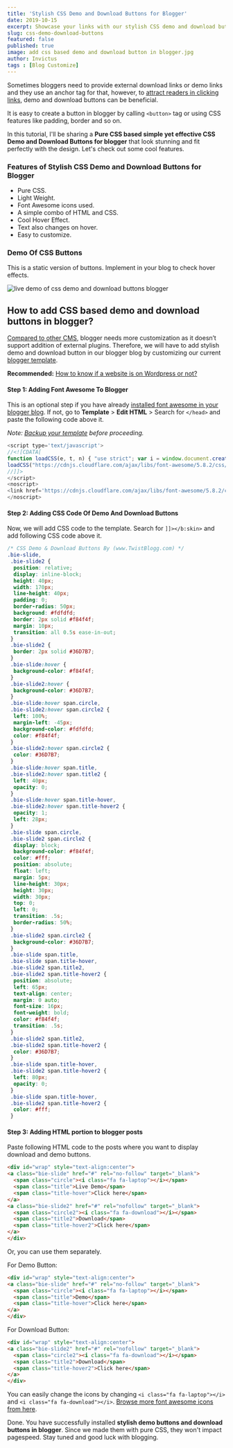 ```yaml
---
title: 'Stylish CSS Demo and Download Buttons for Blogger'
date: 2019-10-15
excerpt: Showcase your links with our stylish CSS demo and download buttons with cool hover effects and icon shifting to your blogger posts.
slug: css-demo-download-buttons
featured: false
published: true
image: add css based demo and download button in blogger.jpg
author: Invictus
tags : [Blog Customize]
---
```


Sometimes bloggers need to provide external download links or demo links and they use an anchor tag for that, however, to [attract readers in clicking links](https://www.twistblogg.com/2014/04/7-tips-to-improve-your-writing.html), demo and download buttons can be beneficial.  
  
It is easy to create a button in blogger by calling `<button>` tag or using CSS features like padding, border and so on.  
  
In this tutorial, I'll be sharing a **Pure CSS based simple yet effective CSS Demo and Download Buttons for blogger** that look stunning and fit perfectly with the design. Let's check out some cool features.  
  

### Features of Stylish CSS Demo and Download Buttons for Blogger

*   Pure CSS.
*   Light Weight.
*   Font Awesome icons used.
*   A simple combo of HTML and CSS.
*   Cool Hover Effect.
*   Text also changes on hover.
*   Easy to customize.

  

  

### Demo Of CSS Buttons

This is a static version of buttons. Implement in your blog to check hover effects.


<Image src="live demo of css demo and download buttons blogger.png" alt="live demo of css demo and download buttons blogger" />
  
  

## How to add CSS based demo and download buttons in blogger?  



<a href="https://en.wikipedia.org/wiki/Content_management_system" rel="nofollow noopener noreferre">Compared to other CMS</a>, blogger needs more customization as it doesn’t support addition of external plugins. Therefore, we will have to add stylish demo and download button in our blogger blog by customizing our current [blogger template](https://www.twistblogg.com/2019/09/best-premium-blogger-templates.html).   


**Recommended:** [How to know if a website is on Wordpress or not?](https://www.twistblogg.com/2018/09/know-if-website-is-using-wordpress.html)  
  

#### Step 1: Adding Font Awesome To Blogger


This is an optional step if you have already [installed font awesome in your blogger blog](https://www.twistblogg.com/2014/01/How-To-Use-FontAwesome-Icons-In-Blogger.html). If not, go to **Template** > **Edit HTML** > Search for `</head>` and paste the following code above it.  


_Note: [Backup your template](https://www.twistblogg.com/2014/05/how-to-backup-all-blogger-blogs-with-google-takeout.html) before proceeding._  


```js
<script type='text/javascript'>  
//<![CDATA[  
function loadCSS(e, t, n) { "use strict"; var i = window.document.createElement("link"); var o = t || window.document.getElementsByTagName("script")[0]; i.rel = "stylesheet"; i.href = e; i.media = "only x"; o.parentNode.insertBefore(i, o); setTimeout(function () { i.media = n || "all" }) }  
loadCSS("https://cdnjs.cloudflare.com/ajax/libs/font-awesome/5.8.2/css/all.min.css");  
//]]>  
</script>  
<noscript>  
<link href='https://cdnjs.cloudflare.com/ajax/libs/font-awesome/5.8.2/css/all.min.css' rel='stylesheet'/>  
</noscript>
```  

#### Step 2: Adding CSS Code Of Demo And Download Buttons


Now, we will add CSS code to the template. Search for `]]></b:skin>` and add following CSS code above it.  

```css
/* CSS Demo & Download Buttons By (www.TwistBlogg.com) */ 
.bie-slide,  
 .bie-slide2 {  
  position: relative;  
  display: inline-block;  
  height: 40px;  
  width: 170px;  
  line-height: 40px;  
  padding: 0;  
  border-radius: 50px;  
  background: #fdfdfd;  
  border: 2px solid #f84f4f;  
  margin: 10px;  
  transition: all 0.5s ease-in-out;  
 }  
 .bie-slide2 {  
  border: 2px solid #36D7B7;  
 }  
 .bie-slide:hover {  
  background-color: #f84f4f;  
 }  
 .bie-slide2:hover {  
  background-color: #36D7B7;  
 }  
 .bie-slide:hover span.circle,  
 .bie-slide2:hover span.circle2 {  
  left: 100%;  
  margin-left: -45px;  
  background-color: #fdfdfd;  
  color: #f84f4f;  
 }  
 .bie-slide2:hover span.circle2 {  
  color: #36D7B7;  
 }  
 .bie-slide:hover span.title,  
 .bie-slide2:hover span.title2 {  
  left: 40px;  
  opacity: 0;  
 }  
 .bie-slide:hover span.title-hover,  
 .bie-slide2:hover span.title-hover2 {  
  opacity: 1;  
  left: 28px;  
 }  
 .bie-slide span.circle,  
 .bie-slide2 span.circle2 {  
  display: block;  
  background-color: #f84f4f;  
  color: #fff;  
  position: absolute;  
  float: left;  
  margin: 5px;  
  line-height: 30px;  
  height: 30px;  
  width: 30px;  
  top: 0;  
  left: 0;  
  transition: .5s;  
  border-radius: 50%;  
 }  
 .bie-slide2 span.circle2 {  
  background-color: #36D7B7;  
 }  
 .bie-slide span.title,  
 .bie-slide span.title-hover,  
 .bie-slide2 span.title2,  
 .bie-slide2 span.title-hover2 {  
  position: absolute;  
  left: 65px;  
  text-align: center;  
  margin: 0 auto;  
  font-size: 16px;  
  font-weight: bold;  
  color: #f84f4f;  
  transition: .5s;  
 }  
 .bie-slide2 span.title2,  
 .bie-slide2 span.title-hover2 {  
  color: #36D7B7;  
 }  
 .bie-slide span.title-hover,  
 .bie-slide2 span.title-hover2 {  
  left: 80px;  
  opacity: 0;  
 }  
 .bie-slide span.title-hover,  
 .bie-slide2 span.title-hover2 {  
  color: #fff;  
 }
```  
  

#### Step 3: Adding HTML portion to blogger posts

Paste following HTML code to the posts where you want to display download and demo buttons.  

```html
<div id="wrap" style="text-align:center">  
<a class="bie-slide" href="#" rel="no-follow" target="_blank">  
  <span class="circle"><i class="fa fa-laptop"></i></span>  
  <span class="title">Live Demo</span>  
  <span class="title-hover">Click here</span>  
</a>  
<a class="bie-slide2" href="#" rel="nofollow" target="_blank">  
  <span class="circle2"><i class="fa fa-download"></i></span>  
  <span class="title2">Download</span>  
  <span class="title-hover2">Click here</span>  
</a>  
</div>
```  

Or, you can use them separately.  
  
For Demo Button:  

```html
<div id="wrap" style="text-align:center">  
<a class="bie-slide" href="#" rel="no-follow" target="_blank">  
  <span class="circle"><i class="fa fa-laptop"></i></span>  
  <span class="title">Demo</span>  
  <span class="title-hover">Click here</span>  
</a>  
</div>
```  

For Download Button:  

```html
<div id="wrap" style="text-align:center">  
<a class="bie-slide2" href="#" rel="nofollow" target="_blank">  
  <span class="circle2"><i class="fa fa-download"></i></span>  
  <span class="title2">Download</span>  
  <span class="title-hover2">Click here</span>  
</a>  
</div>
```  

You can easily change the icons by changing `<i class="fa fa-laptop"></i>` and `<i class="fa fa-download"></i>`. <a href="https://fontawesome.com/icons/" rel="nofollow noopener noreferrer" target="_blank">Browse more font awesome icons from here</a>.  


Done. You have successfully installed **stylish demo buttons and download buttons in blogger**. Since we made them with pure CSS, they won't impact pagespeed. Stay tuned and good luck with blogging.